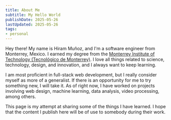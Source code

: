 ```yaml
---
title: About Me
subtitle: My Hello World
publishDate: 2025-05-26
lastUpdated: 2025-05-26
tags:
- personal
---
```


Hey there!
My name is Hiram Muñoz, and I'm a software engineer from Monterrey, Mexico. I earned my degree from the [Monterrey Institute of
Technology (Tecnológico de Monterrey)](https://tec.mx/en).
I love all things related to science, technology, design,
and innovation, and I always want to keep learning.

I am most proficient in full-stack web development, but I really consider myself as more of a generalist.
If there is an opportunity for me to try something new, I will take it. As of right now, I have worked on projects
involving web design, machine learning, data analysis, video processing, among others.

This page is my attempt at sharing some of the things I have learned.
I hope that the content I publish here will be of use to somebody during their work.
